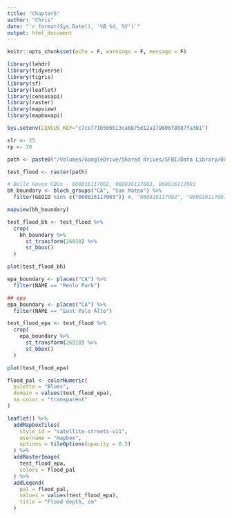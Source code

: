 ```yaml
---
title: "Chapter5"
author: "Chris"
date: "`r format(Sys.Date(), '%B %d, %Y')`"
output: html_document
---
```


```r
knitr::opts_chunk$set(echo = F, warnings = F, message = F)
```

```r
library(lehdr)
library(tidyverse)
library(tigris)
library(sf)
library(leaflet)
library(censusapi)
library(raster)
library(mapview)
library(mapboxapi)

Sys.setenv(CENSUS_KEY="c7ce771b506b13ca6875d12a179606f8087fa381")
```

```r
slr <- 25
rp <- 20

path <- paste0("/Volumes/GoogleDrive/Shared drives/SFBI/Data Library/OCOF/san_mateo_flooding_slr",str_pad(slr, 3, "left", "0"), "/flooding/v2.1/county_san_mateo_flddepth_slr", str_pad(slr, 3, "left", "0"), "_w", str_pad(rp, 3, "left", "0"), ".tif")

test_flood <- raster(path)

# Belle Haven CBGs - 060816117002, 060816117003, 060816117001
bh_boundary <- block_groups("CA", "San Mateo") %>% 
  filter(GEOID %in% c("060816117003")) #, "060816117002", "060816117001"))

mapview(bh_boundary)

test_flood_bh <- test_flood %>% 
  crop(
    bh_boundary %>% 
      st_transform(26910) %>% 
      st_bbox()
  )

plot(test_flood_bh)

epa_boundary <- places("CA") %>% 
  filter(NAME == "Menlo Park")

## epa
epa_boundary <- places("CA") %>% 
  filter(NAME == "East Palo Alto")

test_flood_epa <- test_flood %>% 
  crop(
    epa_boundary %>% 
      st_transform(26910) %>% 
      st_bbox()
  )

plot(test_flood_epa)

flood_pal <- colorNumeric(
  palette = "Blues",
  domain = values(test_flood_epa),
  na.color = "transparent"
)

leaflet() %>% 
  addMapboxTiles(
    style_id = "satellite-streets-v11",
    username = "mapbox",
    options = tileOptions(opacity = 0.5)
  ) %>% 
  addRasterImage(
    test_flood_epa,
    colors = flood_pal
  ) %>% 
  addLegend(
    pal = flood_pal,
    values = values(test_flood_epa),
    title = "Flood depth, cm"
  )
```

```r
```

